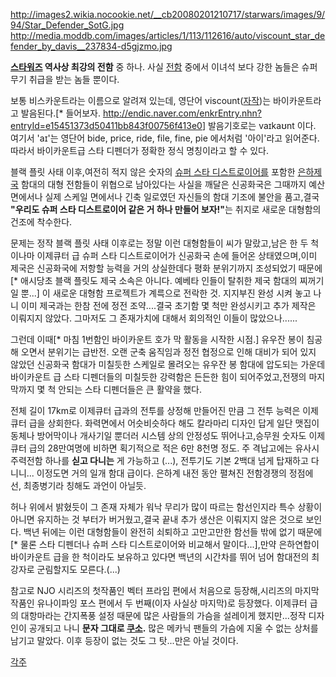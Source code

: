 http://images2.wikia.nocookie.net/__cb20080201210717/starwars/images/9/94/Star_Defender_SotG.jpg
http://media.moddb.com/images/articles/1/113/112616/auto/viscount_star_defender_by_davis__237834-d5gjzmo.jpg

{{{+1 Viscount-class Star Defender}}}

'''[[스타워즈]] 역사상 최강의 전함''' 중 하나. 사실 [[전함]] 중에서 이녀석 보다 강한 놈들은 슈퍼무기 취급을 받는 놈들 뿐이다.

보통 비스카운트라는 이름으로 알려져 있는데, 영단어 viscount([[자작]])는 바이카운트라고 발음된다.[* 들어보자. http://endic.naver.com/enkrEntry.nhn?entryId=e15451373d50411bb843f00756f413e0] 발음기호로는 vaɪkaʊnt 이다. 여기서 'aɪ'는 영단어 bide, price, ride, file, fine, pie 에서처럼 '아이'라고 읽어준다. 따라서 바이카운트급 스타 디펜더가 정확한 정식 명칭이라고 할 수 있다.

블랙 플릿 사태 이후,여전히 적지 않은 숫자의 [[슈퍼 스타 디스트로이어]]를 포함한 [[은하제국]] 함대의 대형 전함들이 위협으로 남아있다는 사실을 깨달은 신공화국은 그때까지 예산 면에서나 실제 스케일 면에서나 긴축 일로였던 자신들의 함대 기조에 불안을 품고,결국 '''"우리도 슈퍼 스타 디스트로이어 같은 거 하나 만들어 보자!"'''는 취지로 새로운 대형함의 건조에 착수한다.


문제는 정작 블랙 플릿 사태 이후로는 정말 이런 대형함들이 씨가 말랐고,남은 한 두 척이나마 이제큐터 급 슈퍼 스타 디스트로이어가 신공화국 손에 들어온 상태였으며,이미 제국은 신공화국에 저항할 능력을 거의 상실한데다 평화 분위기까지 조성되었기 때문에[* 애시당초 블랙 플릿도 제국 소속은 아니다. 예베타 인들이 탈취한 제국 함대의 찌꺼기일 뿐...] 이 새로운 대형함 프로젝트가 계륵으로 전락한 것. 지지부진 완성 시켜 놓고 나니 이미 제국과는 한참 전에 정전 조약....결국 초기함 몇 척만 완성시키고 추가 제작은 이뤄지지 않았다. 그마저도 그 존재가치에 대해서 회의적인 이들이 많았으나......


그런데 이때[* 마침 1번함인 바이카운트 호가 막 활동을 시작한 시점.] 유우잔 봉이 침공해 오면서 분위기는 급반전. 오랜 군축 움직임과 정전 협정으로 인해 대비가 되어 있지 않았던 신공화국 함대가 미칠듯한 스케일로 몰려오는 유우잔 봉 함대에 압도되는 가운데 바이카운트 급 스타 디펜더들의 미칠듯한 강력함은 든든한 힘이 되어주었고,전쟁의 마지막까지 몇 척 안되는 스타 디펜더들은 큰 활약을 했다.


전체 길이 17km로 이제큐터 급과의 전투를 상정해 만들어진 만큼 그 전투 능력은 이제큐터 급을 상회한다. 화력면에서 어슷비슷하다 해도 칼라마리 디자인 답게 일단 맷집이 동체나 방어막이나 개사기일 뿐더러 시스템 상의 안정성도 뛰어나고,승무원 숫자도 이제큐터 급의 28만여명에 비하면 획기적으로 적은 6만 8천명 정도. 주 격납고에는 유사시 주력전함 하나를 '''싣고 다니는''' 게 가능하고 (...), 전투기도 기본 2백대 넘게 탑재하고 다니니... 이정도면 거의 일개 함대 급이다. 은하계 내전 동안 펼쳐진 전함경쟁의 정점에 선, 최종병기라 칭해도 과언이 아닐듯.


허나 위에서 밝혔듯이 그 존재 자체가 워낙 무리가 많이 따르는 함선인지라 특수 상황이 아니면 유지하는 것 부터가 버거웠고,결국 끝내 추가 생산은 이뤄지지 않은 것으로 보인다. 백년 뒤에는 이런 대형함들이 완전히 쇠퇴하고 고만고만한 함선들 밖에 없기 때문에[* 물론 스타 디펜더나 슈퍼 스타 디스트로이어와 비교해서 말이다...],만약 은하연합이 바이카운트 급을 한 척이라도 보유하고 있다면 백년의 시간차를 뛰어 넘어 함대전의 최강자로 군림할지도 모른다.(...)


참고로 NJO 시리즈의 첫작품인 벡터 프라임 편에서 처음으로 등장해,시리즈의 마지막 작품인 유나이파잉 포스 편에서 두 번째(이자 사실상 마지막)로 등장했다. 이제큐터 급의 대항마라는 간지폭풍 설정 때문에 많은 사람들의 가슴을 설레이게 했지만...정작 디자인이 공개되고 나니 '''문자 그대로 [[쿠소]].''' 많은 메카닉 팬들의 가슴에 지울 수 없는 상처를 남기고 말았다. 이후 등장이 없는 것도 그 탓...만은 아닐 것이다.


[[각주]]
